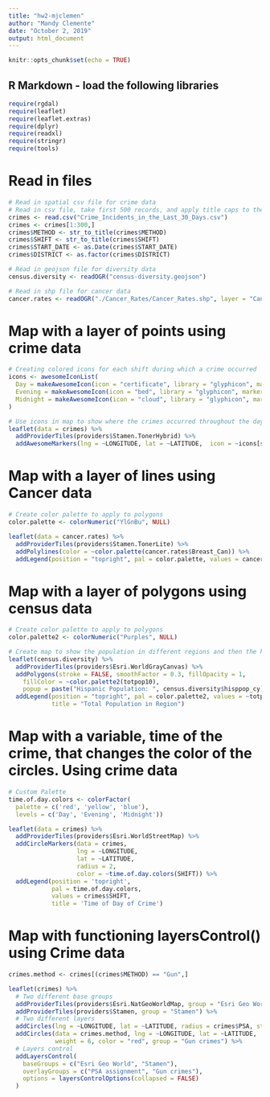 ```yaml
---
title: "hw2-mjclemen"
author: "Mandy Clemente"
date: "October 2, 2019"
output: html_document
---
```


```r
knitr::opts_chunk$set(echo = TRUE)
```

## R Markdown - load the following libraries

```r
require(rgdal)
require(leaflet)
require(leaflet.extras)
require(dplyr)
require(readxl)
require(stringr)
require(tools)
```

# Read in files

```r
# Read in spatial csv file for crime data
# Read in csv file, take first 500 records, and apply title caps to the columns that will be used in the maps
crimes <- read.csv("Crime_Incidents_in_the_Last_30_Days.csv")
crimes <- crimes[1:300,]
crimes$METHOD <- str_to_title(crimes$METHOD)
crimes$SHIFT <- str_to_title(crimes$SHIFT)
crimes$START_DATE <- as.Date(crimes$START_DATE)
crimes$DISTRICT <- as.factor(crimes$DISTRICT)

# Read in geojson file for diversity data
census.diversity <- readOGR("census-diversity.geojson")

# Read in shp file for cancer data
cancer.rates <- readOGR("./Cancer_Rates/Cancer_Rates.shp", layer = "Cancer_Rates", GDAL1_integer64_policy = TRUE)
```

# Map with a layer of points using crime data

```r
# Creating colored icons for each shift during which a crime occurred
icons <- awesomeIconList(
  Day = makeAwesomeIcon(icon = "certificate", library = "glyphicon", markerColor = "orange", iconColor = "black"),
  Evening = makeAwesomeIcon(icon = "bed", library = "glyphicon", markerColor = "blue", iconColor = "black"),
  Midnight = makeAwesomeIcon(icon = "cloud", library = "glyphicon", markerColor = "black", iconColor = "white")
)

# Use icons in map to show where the crimes occurred throughout the day and night
leaflet(data = crimes) %>%
  addProviderTiles(providers$Stamen.TonerHybrid) %>%
  addAwesomeMarkers(lng = ~LONGITUDE, lat = ~LATITUDE,  icon = ~icons[str_trim(SHIFT)], popup = ~SHIFT)
```

# Map with a layer of lines using Cancer data
```r
# Create color palette to apply to polygons
color.palette <- colorNumeric("YlGnBu", NULL)

leaflet(data = cancer.rates) %>%
  addProviderTiles(providers$Stamen.TonerLite) %>%
  addPolylines(color = ~color.palette(cancer.rates$Breast_Can)) %>%
  addLegend(position = "topright", pal = color.palette, values = cancer.rates$Breast_Can, title = "Breast Cancer Population")
```
# Map with a layer of polygons using census data
```r

# Create color palette to apply to polygons
color.palette2 <- colorNumeric("Purples", NULL)

# Create map to show the population in different regions and then the hispanic population compared to total
leaflet(census.diversity) %>%
  addProviderTiles(providers$Esri.WorldGrayCanvas) %>%
  addPolygons(stroke = FALSE, smoothFactor = 0.3, fillOpacity = 1,
    fillColor = ~color.palette2(totpop10),
    popup = paste("Hispanic Population: ", census.diversity$hisppop_cy)) %>%
  addLegend(position = "topright", pal = color.palette2, values = ~totpop10, opacity = 1.0,
            title = "Total Population in Region")
```
# Map with a variable, time of the crime, that changes the color of the circles. Using crime data
```r

# Custom Palette
time.of.day.colors <- colorFactor(
  palette = c('red', 'yellow', 'blue'),
  levels = c('Day', 'Evening', 'Midnight'))

leaflet(data = crimes) %>%
  addProviderTiles(providers$Esri.WorldStreetMap) %>%
  addCircleMarkers(data = crimes,
                   lng = ~LONGITUDE,
                   lat = ~LATITUDE,
                   radius = 2,
                   color = ~time.of.day.colors(SHIFT)) %>%
  addLegend(position = 'topright',
            pal = time.of.day.colors,
            values = crimes$SHIFT,
            title = 'Time of Day of Crime')
```
# Map with functioning layersControl() using Crime data
```r
crimes.method <- crimes[(crimes$METHOD) == "Gun",]

leaflet(crimes) %>%
  # Two different base groups
  addProviderTiles(providers$Esri.NatGeoWorldMap, group = "Esri Geo World") %>%
  addProviderTiles(providers$Stamen, group = "Stamen") %>%
  # Two different layers
  addCircles(lng = ~LONGITUDE, lat = ~LATITUDE, radius = crimes$PSA, stroke = F, group = "PSA assignment") %>%
  addCircles(data = crimes.method, lng = ~LONGITUDE, lat = ~LATITUDE,
             weight = 6, color = "red", group = "Gun crimes") %>%
  # Layers control
  addLayersControl(
    baseGroups = c("Esri Geo World", "Stamen"),
    overlayGroups = c("PSA assignment", "Gun crimes"),
    options = layersControlOptions(collapsed = FALSE)
  )
```

